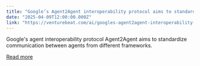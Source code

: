 ```yaml
---
title: "Google’s Agent2Agent interoperability protocol aims to standardize agentic communication"
date: "2025-04-09T12:00:00.000Z"
link: "https://venturebeat.com/ai/googles-agent2agent-interoperability-protocol-aims-to-standardize-agentic-communication/"
---
```


Google's agent interoperability protocol Agent2Agent aims to standardize communication between agents from different frameworks.

[Read more](https://venturebeat.com/ai/googles-agent2agent-interoperability-protocol-aims-to-standardize-agentic-communication/)
